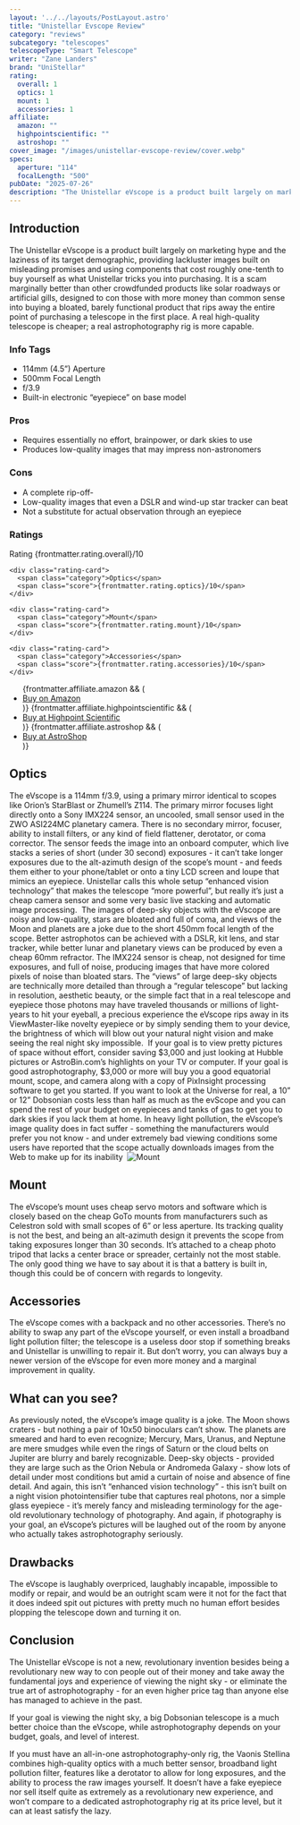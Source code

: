 ```yaml
---
layout: '../../layouts/PostLayout.astro'
title: "Unistellar Evscope Review"
category: "reviews"
subcategory: "telescopes"
telescopeType: "Smart Telescope"
writer: "Zane Landers"
brand: "UniStellar"
rating:
  overall: 1
  optics: 1
  mount: 1
  accessories: 1
affiliate:
  amazon: ""
  highpointscientific: ""
  astroshop: ""
cover_image: "/images/unistellar-evscope-review/cover.webp"
specs:
  aperture: "114"
  focalLength: "500"
pubDate: "2025-07-26"
description: "The Unistellar eVscope is a product built largely on marketing hype and the laziness of its target demographic, providing lackluster images built on misleading promises and using components that cost roughly one-tenth to buy yourself as what Unistellar tricks you into purchasing"
---
```

<h2>Introduction</h2>

<p class="highlight">The Unistellar eVscope is a product built largely on marketing hype and the laziness of its target demographic, providing lackluster images built on misleading promises and using components that cost roughly one-tenth to buy yourself as what Unistellar tricks you into purchasing. It is a scam marginally better than other crowdfunded products like solar roadways or artificial gills, designed to con those with more money than common sense into buying a bloated, barely functional product that rips away the entire point of purchasing a telescope in the first place. A real high-quality telescope is cheaper; a real astrophotography rig is more capable.</p>
<section class="info-tags">
  <h3>Info Tags</h3>
  <ul>
    <li>114mm (4.5”) Aperture</li>
    <li>500mm Focal Length</li>
    <li>f/3.9</li>
    <li>Built-in electronic “eyepiece” on base model</li>
  </ul>
</section>

<section class="pros-cons">
  <div class="pros-block">
    <h3>Pros</h3>
    <ul>
        <li>Requires essentially no effort, brainpower, or dark skies to use</li>
        <li>Produces low-quality images that may impress non-astronomers</li>
    </ul>
  </div>
  <div class="cons-block">
    <h3>Cons</h3>
    <ul>
        <li>A complete rip-off-</li>
        <li>Low-quality images that even a DSLR and wind-up star tracker can beat</li>
        <li>Not a substitute for actual observation through an eyepiece</li>
    </ul>
  </div>
</section>

<section class="ratings">
  <h3>Ratings</h3>
  <div class="ratings-grid">
    <div class="rating-card">
      <span class="category">Rating</span>
      <span class="score">{frontmatter.rating.overall}/10</span>
    </div>

    <div class="rating-card">
      <span class="category">Optics</span>
      <span class="score">{frontmatter.rating.optics}/10</span>
    </div>

    <div class="rating-card">
      <span class="category">Mount</span>
      <span class="score">{frontmatter.rating.mount}/10</span>
    </div>

    <div class="rating-card">
      <span class="category">Accessories</span>
      <span class="score">{frontmatter.rating.accessories}/10</span>
    </div>
  </div>
</section>
<section class="affiliates">
  <ul>
    {frontmatter.affiliate.amazon && (
      <li><a class="affiliate-link" href={frontmatter.affiliate.amazon}>Buy on Amazon</a></li>
    )}
    {frontmatter.affiliate.highpointscientific && (
      <li><a class="affiliate-link" href={frontmatter.affiliate.highpointscientific}>Buy at Highpoint Scientific</a></li>
    )}
    {frontmatter.affiliate.astroshop && (
      <li><a class="affiliate-link" href={frontmatter.affiliate.astroshop}>Buy at AstroShop</a></li>
    )}
  </ul>
</section>
<h2>Optics</h2>

The eVscope is a 114mm f/3.9, using a primary mirror identical to scopes like Orion’s StarBlast or Zhumell’s Z114. The primary mirror focuses light directly onto a Sony IMX224 sensor, an uncooled, small sensor used in the ZWO ASI224MC planetary camera. There is no secondary mirror, focuser, ability to install filters, or any kind of field flattener, derotator, or coma corrector. The sensor feeds the image into an onboard computer, which live stacks a  series of short (under 30 second) exposures - it can’t take longer exposures due to the alt-azimuth design of the scope’s mount - and feeds them either to your phone/tablet or onto a tiny LCD screen and loupe that mimics an eyepiece. Unistellar calls this whole setup “enhanced vision technology” that makes the telescope “more powerful”, but really it’s just a cheap camera sensor and some very basic live stacking and automatic image processing. 
The images of deep-sky objects with the eVscope are noisy and low-quality, stars are bloated and full of coma, and views of the Moon and planets are a joke due to the short 450mm focal length of the scope. Better astrophotos can be achieved with a DSLR, kit lens, and star tracker, while better lunar and planetary views can be produced by even a cheap 60mm refractor. The IMX224 sensor is cheap, not designed for time exposures, and full of noise, producing images that have more colored pixels of noise than bloated stars.
The “views” of large deep-sky objects are technically more detailed than through a “regular telescope” but lacking in resolution, aesthetic beauty, or the simple fact that in a real telescope and eyepiece those photons may have traveled thousands or millions of light-years to hit your eyeball, a precious experience the eVscope rips away in its ViewMaster-like novelty eyepiece or by simply sending them to your device, the brightness of which will blow out your natural night vision and make seeing the real night sky impossible. 
If your goal is to view pretty pictures of space without effort, consider saving $3,000 and just looking at Hubble pictures or AstroBin.com’s highlights on your TV or computer. If your goal is good astrophotography, $3,000 or more will buy you a good equatorial mount, scope, and camera along with a copy of PixInsight processing software to get you started. If you want to look at the Universe for real, a 10” or 12” Dobsonian costs less than half as much as the evScope and you can spend the rest of your budget on eyepieces and tanks of gas to get you to dark skies if you lack them at home.
In heavy light pollution, the eVscope’s image quality does in fact suffer - something the manufacturers would prefer you not know - and under extremely bad viewing conditions some users have reported that the scope actually downloads images from the Web to make up for its inability 
<img class="post-image" src="/images/unistellar-evscope-review/mount.webp" alt="Mount"></img>
<h2>Mount</h2>

The eVscope’s mount uses cheap servo motors and software which is closely based on the cheap GoTo mounts from manufacturers such as Celestron sold with small scopes of 6” or less aperture. Its tracking quality is not the best, and being an alt-azimuth design it prevents the scope from taking exposures longer than 30 seconds. It’s attached to a cheap photo tripod that lacks a center brace or spreader, certainly not the most stable. The only good thing we have to say about it is that a battery is built in, though this could be of concern with regards to longevity.
<h2>Accessories</h2>

The eVscope comes with a backpack and no other accessories. There’s no ability to swap any part of the eVscope yourself, or even install a broadband light pollution filter; the telescope is a useless door stop if something breaks and Unistellar is unwilling to repair it. But don’t worry, you can always buy a newer version of the eVscope for even more money and a marginal improvement in quality.
<h2>What can you see?</h2>

<p>As previously noted, the eVscope’s image quality is a joke. The Moon shows craters - but nothing a pair of 10x50 binoculars can’t show. The planets are smeared and hard to even recognize; Mercury, Mars, Uranus, and Neptune are mere smudges while even the rings of Saturn or the cloud belts on Jupiter are blurry and barely recognizable. Deep-sky objects - provided they are large such as the Orion Nebula or Andromeda Galaxy - show lots of detail under most conditions but amid a curtain of noise and absence of fine detail. And again, this isn’t “enhanced vision technology” - this isn’t built on a night vision photointensifier tube that captures real photons, nor a simple glass eyepiece - it’s merely fancy and misleading terminology for the age-old revolutionary technology of photography. And again, if photography is your goal, an eVscope’s pictures will be laughed out of the room by anyone who actually takes astrophotography seriously.</p>
<h2>Drawbacks</h2>

<p>The eVscope is laughably overpriced, laughably incapable, impossible to modify or repair, and would be an outright scam were it not for the fact that it does indeed spit out pictures with pretty much no human effort besides plopping the telescope down and turning it on.</p>
<h2>Conclusion</h2>

<p>The Unistellar eVscope is not a new, revolutionary invention besides being a revolutionary new way to con people out of their money and take away the fundamental joys and experience of viewing the night sky - or eliminate the true art of astrophotography - for an even higher price tag than anyone else has managed to achieve in the past.</p>
<p>If your goal is viewing the night sky, a big Dobsonian telescope is a much better choice than the eVscope, while astrophotography depends on your budget, goals, and level of interest.</p>
<p>If you must have an all-in-one astrophotography-only rig, the Vaonis Stellina combines high-quality optics with a much better sensor, broadband light pollution filter, features like a derotator to allow for long exposures, and the ability to process the raw images yourself. It doesn’t have a fake eyepiece nor sell itself quite as extremely as a revolutionary new experience, and won’t compare to a dedicated astrophotography rig at its price level, but it can at least satisfy the lazy.</p>

